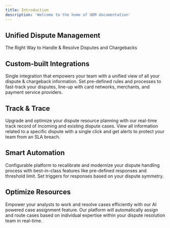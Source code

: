```yaml
---
title: Introduction
description: 'Welcome to the home of UDM documentation'
---
```

## Unified Dispute Management

 The Right Way to Handle & Resolve Disputes and Chargebacks

## Custom-built Integrations
Single integration that empowers your team with a unified view of all your dispute & chargeback information. Set pre-defined rules and processes to fast-track your disputes, line-up with card networks, merchants, and payment service providers.

## Track & Trace

Upgrade and optimize your dispute resource planning with our real-time track record of incoming and existing dispute cases. View all information related to a specific dispute with a single click and get alerts to protect your team from an SLA breach.

## Smart Automation

Configurable platform to recalibrate and modernize your dispute handling process with best-in-class features like pre-defined responses and threshold limit. Set triggers for responses based on your dispute symmetry.

## Optimize Resources

Empower your analysts to work and resolve cases efficiently with our AI powered case assignment feature. Our platform will automatically assign and route cases based on individual expertise within your dispute resolution team in real-time.